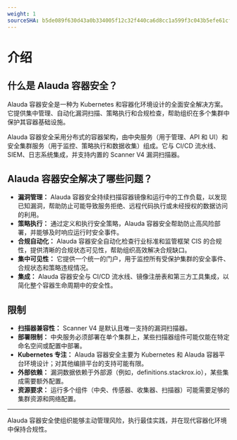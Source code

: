 ```yaml
---
weight: 1
sourceSHA: b5de089f630d43a0b334005f12c32f440ca6d8cc1a599f3c043b5efe61cfc146
---
```


# 介绍

## 什么是 Alauda 容器安全？

Alauda 容器安全是一种为 Kubernetes 和容器化环境设计的全面安全解决方案。它提供集中管理、自动化漏洞扫描、策略执行和合规检查，帮助组织在多个集群中保护其容器基础设施。

Alauda 容器安全采用分布式的容器架构，由中央服务（用于管理、API 和 UI）和安全集群服务（用于监控、策略执行和数据收集）组成。它与 CI/CD 流水线、SIEM、日志系统集成，并支持内置的 Scanner V4 漏洞扫描器。

## Alauda 容器安全解决了哪些问题？

- **漏洞管理：** Alauda 容器安全持续扫描容器镜像和运行中的工作负载，以发现已知漏洞，帮助防止可能导致服务拒绝、远程代码执行或未经授权的数据访问的利用。
- **策略执行：** 通过定义和执行安全策略，Alauda 容器安全帮助防止高风险部署，并能够及时响应运行时安全事件。
- **合规自动化：** Alauda 容器安全自动化检查行业标准和监管框架 CIS 的合规性，提供清晰的合规状态可见性，帮助组织高效解决合规缺口。
- **集中可见性：** 它提供一个统一的门户，用于监控所有受保护集群的安全事件、合规状态和策略违规情况。
- **集成：** Alauda 容器安全与 CI/CD 流水线、镜像注册表和第三方工具集成，以简化整个容器生命周期中的安全性。

## 限制

- **扫描器兼容性：** Scanner V4 是默认且唯一支持的漏洞扫描器。
- **部署限制：** 中央服务必须部署在单个集群上，某些扫描器组件可能仅能在特定命名空间或配置中部署。
- **Kubernetes 专注：** Alauda 容器安全主要为 Kubernetes 和 Alauda 容器平台环境设计；对其他编排平台的支持可能有限。
- **外部依赖：** 漏洞数据依赖于外部源（例如，definitions.stackrox.io），某些集成需要额外配置。
- **资源要求：** 运行多个组件（中央、传感器、收集器、扫描器）可能需要足够的集群资源和网络配置。

---

Alauda 容器安全使组织能够主动管理风险，执行最佳实践，并在现代容器化环境中保持合规性。
